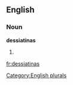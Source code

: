 ==English==

===Noun===
'''dessiatinas'''

# {{plural of|[[dessiatina]]}}

[[Category:English plurals]]

[[fr:dessiatinas]]
